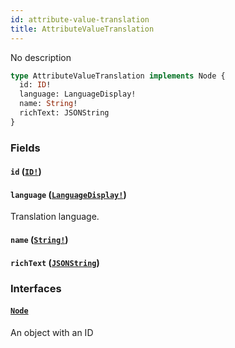 ```yaml
---
id: attribute-value-translation
title: AttributeValueTranslation
---
```


No description

```graphql
type AttributeValueTranslation implements Node {
  id: ID!
  language: LanguageDisplay!
  name: String!
  richText: JSONString
}
```

### Fields

#### `id` ([`ID!`](../../../developer/api-reference/scalars/id))

#### `language` ([`LanguageDisplay!`](../../../developer/api-reference/objects/language-display))

Translation language.

#### `name` ([`String!`](../../../developer/api-reference/scalars/string))

#### `richText` ([`JSONString`](../../../developer/api-reference/scalars/json-string))

### Interfaces

#### [`Node`](../../../developer/api-reference/interfaces/node)

An object with an ID
